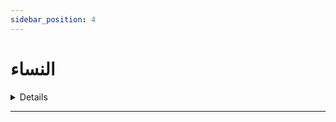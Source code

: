 ```yaml
---
sidebar_position: 4
---
```


# النساء

<details>
< summary style={{fontWeight: "bold"}}>
هل يقبل رأس العجوز من غير المحارم 📃
</summary>

**سؤال:** يقول هل يقبل رأس العجوز الكبيرة من غير المحارم

**جواب:** الأحوط عدم فعل ذلك. الأحوط عدم فعل ذلك لا المصافحة ولا تقبيل الرأس ما دام أن من غير المحارم. ويكتفي بإلقاء السلام عليها

</details>

---